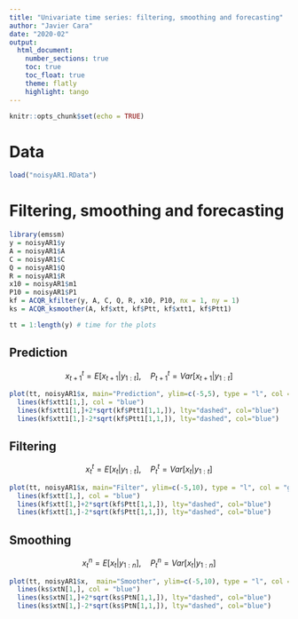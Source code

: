 ```yaml
---
title: "Univariate time series: filtering, smoothing and forecasting"
author: "Javier Cara"
date: "2020-02"
output: 
  html_document:
    number_sections: true
    toc: true
    toc_float: true
    theme: flatly
    highlight: tango
---
```


```r
knitr::opts_chunk$set(echo = TRUE)
```

# Data

```r
load("noisyAR1.RData")
```

# Filtering, smoothing and forecasting

```r
library(emssm)
y = noisyAR1$y
A = noisyAR1$A
C = noisyAR1$C
Q = noisyAR1$Q
R = noisyAR1$R
x10 = noisyAR1$m1
P10 = noisyAR1$P1
kf = ACQR_kfilter(y, A, C, Q, R, x10, P10, nx = 1, ny = 1)
ks = ACQR_ksmoother(A, kf$xtt, kf$Ptt, kf$xtt1, kf$Ptt1)
```


```r
tt = 1:length(y) # time for the plots
```

## Prediction

$$
x_{t+1}^{t} = E[x_{t+1}|y_{1:t}], \quad P_{t+1}^{t} = Var[x_{t+1}|y_{1:t}]
$$

```r
plot(tt, noisyAR1$x, main="Prediction", ylim=c(-5,5), type = "l", col = "gray", lwd = 3)
  lines(kf$xtt1[1,], col = "blue")
  lines(kf$xtt1[1,]+2*sqrt(kf$Ptt1[1,1,]), lty="dashed", col="blue")
  lines(kf$xtt1[1,]-2*sqrt(kf$Ptt1[1,1,]), lty="dashed", col="blue")
```

## Filtering

$$
x_t^t = E[x_t|y_{1:t}], \quad P_t^t = Var[x_t|y_{1:t}]
$$

```r
plot(tt, noisyAR1$x, main="Filter", ylim=c(-5,10), type = "l", col = "gray", lwd = 3)
  lines(kf$xtt[1,], col = "blue")
  lines(kf$xtt[1,]+2*sqrt(kf$Ptt[1,1,]), lty="dashed", col="blue")
  lines(kf$xtt[1,]-2*sqrt(kf$Ptt[1,1,]), lty="dashed", col="blue")
```

## Smoothing

$$
x_t^n = E[x_t|y_{1:n}], \quad P_t^n = Var[x_t|y_{1:n}]
$$

```r
plot(tt, noisyAR1$x,  main="Smoother", ylim=c(-5,10), type = "l", col = "gray", lwd = 3)
  lines(ks$xtN[1,], col = "blue")
  lines(ks$xtN[1,]+2*sqrt(ks$PtN[1,1,]), lty="dashed", col="blue")
  lines(ks$xtN[1,]-2*sqrt(ks$PtN[1,1,]), lty="dashed", col="blue")
```



